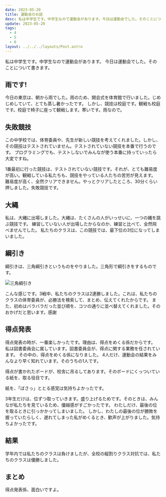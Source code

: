 ```yaml
---
date: 2023-05-20
title: 運動会のお話
desc: 私は中学生です。中学生なので運動会があります。今日は運動会でした。そのことについて書きます。
update: 2023-05-20
tags:
  - 4
  - 5
  - 6
layout: ../../../layouts/Post.astro
---
```

私は中学生です。中学生なので運動会があります。
今日は運動会でした。そのことについて書きます。
## 雨です!
今日の東京は、朝から雨でした。雨のため、開会式を体育館で行いました。じめじめしていて、とても蒸し暑かったです。
しかし、競技は校庭です。観戦も校庭です。校庭で椅子に座って観戦します。寒いです。雨なので。
## 失敗競技
この中学校では、体育委員や、先生が新しい競技を考えてくれました。しかし、その競技はテストされていません。テストされていない競技を本番で行うのです。
プログラミングでも、テストしないでみんなが使う本番に持っていったら大変ですね。

1番最初に行った競技は、テストされていない競技です。それが、とても難易度が高い。観戦している私たちも、競技をやっている人たちの苦労が見えます。
難易度が高く、全然クリアできません。やっとクリアしたところ、30分くらい押しました。失敗競技です。
## 大縄
私は、大縄に出場しました。大縄は、たくさんの人がいっせいに、一つの縄を跳ぶ競技です。
練習していない人が出場したからなのか、練習と比べて、全然飛べませんでした。
私たちのクラスは、この競技では、最下位の3位になってしまいました。
## 綱引き
綱引きは、三角綱引きというものをやりました。三角形で綱引きをするものです。

![三角綱引き](https://github.com/nakasyou/nakasyou.github.io/assets/79000684/643394a4-9c36-4883-b045-e9d1fe4364b0)

こんな感じです。3戦中、私たちのクラスは2連勝しました。これは、私たちのクラスの体育委員が、必勝法を検索して、まとめ、伝えてくれたからです。
また、初めはバラバラだった並び順を、コツの通りに並べ替えてくれました。そのおかげだと思います。感謝
## 得点発表
得点発表の時が、一番楽しかったです。理由は、得点をめくる係だからです。
私は図書委員会に属しています。図書委員会が、得点に関する業務を任されています。
その中の、得点をめくる係になりました。
4人だけ、運動会の結果をみんなより早く知れています。そのうちの1人です。

得点が書かれたボードが、校舎に吊るしてあります。そのボードにくっついている紙を、取る役目です。

紙を、「ばさっ」ととる感覚は気持ちよかったです。

3年生だけは、位ずつ取っていきます。盛り上げるためです。そのときは、みんなが私たちを見ているため、優越感がすごかったです。
わたしだけ、最後の位を取るときに引っかかってしまいました。
しかし、わたしの最後の位が勝敗を握っていたらしく、遅れてしまった私がめくるとき、歓声が上がりました。気持ちよかったです。
## 結果
学年内では私たちのクラスは負けましたが、全校の縦割りクラス対抗では、私たちのクラスは優勝しました。
## まとめ
得点発表係、面白いですよ。
